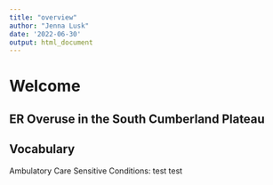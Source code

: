 ```yaml
---
title: "overview"
author: "Jenna Lusk"
date: '2022-06-30'
output: html_document
---
```


# Welcome
## ER Overuse in the South Cumberland Plateau



## Vocabulary
Ambulatory Care Sensitive Conditions: test test


